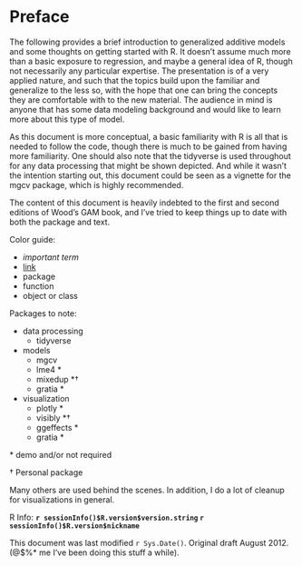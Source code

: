 # Preface


The following provides a brief introduction to generalized additive models and some thoughts on getting started with R.  It doesn't assume much more than a basic exposure to regression, and maybe a general idea of R, though not necessarily any particular expertise. The presentation is of a very applied nature, and such that the topics build upon the familiar and generalize to the less so, with the hope that one can bring the concepts they are comfortable with to the new material. The audience in mind is anyone that has some data modeling background and would like to learn more about this type of model.

As this document is more conceptual, a basic familiarity with R is all that is needed to follow the code, though there is much to be gained from having more familiarity.  One should also note that the <span class="pack">tidyverse</span> is used throughout for any data processing that might be shown depicted. And while it wasn't the intention starting out, this document could be seen as a vignette for the <span class="pack">mgcv</span> package, which is highly recommended.

The content of this document is heavily indebted to the first and second editions of Wood's GAM book, and I've tried to keep things up to date with both the package and text.



Color guide:

- *important term*
- [link]()
- <span class="pack">package</span>
- <span class="func">function</span>
- <span class="objclass">object or class</span>


Packages to note:

- data processing
    - <span class="pack">tidyverse</span>
- models
    - <span class="pack">mgcv</span>
    - <span class="pack">lme4</span> * 
    - <span class="pack">mixedup</span> *†
    - <span class="pack">gratia</span> *
- visualization
    - <span class="pack">plotly</span> *
    - <span class="pack">visibly</span> *†
    - <span class="pack">ggeffects</span> *
    - <span class="pack">gratia</span> *

\* demo and/or not required

† Personal package

Many others are used behind the scenes. In addition, I do a lot of cleanup for visualizations in general.


R Info: **`r sessionInfo()$R.version$version.string` `r sessionInfo()$R.version$nickname`**


This document was last modified `r Sys.Date()`. Original draft August 2012. (@$%* me I've been doing this stuff a while).